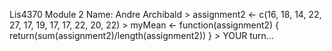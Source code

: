 Lis4370 Module 2 
Name: Andre Archibald
> assignment2 <- c(16, 18, 14, 22, 27, 17, 19, 17, 17, 22, 20, 22)
> myMean <- function(assignment2) { return(sum(assignment2)/length(assignment2)) }
> YOUR turn...
